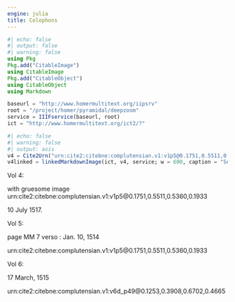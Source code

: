 ```yaml
---
engine: julia
title: Colophons
---
```



```julia
#| echo: false
#| output: false
#| warning: false
using Pkg
Pkg.add("CitableImage")
using CitableImage
Pkg.add("CitableObject")
using CitableObject
using Markdown

baseurl = "http://www.homermultitext.org/iipsrv"
root = "/project/homer/pyramidal/deepzoom"
service = IIIFservice(baseurl, root)
ict = "http://www.homermultitext.org/ict2/?"
```

```julia
#| echo: false
#| warning: false
#| output: asis
v4 = Cite2Urn("urn:cite2:citebne:complutensian.v1:v1p5@0.1751,0.5511,0.5360,0.1933")
v4linked = linkedMarkdownImage(ict, v4, service; w = 600, caption = "Septuagint")  |> Markdown.parse
```

Vol 4:



with gruesome image urn:cite2:citebne:complutensian.v1:v1p5@0.1751,0.5511,0.5360,0.1933

10 July 1517.

Vol 5:

page MM 7 verso : Jan. 10, 1514


urn:cite2:citebne:complutensian.v1:v1p5@0.1751,0.5511,0.5360,0.1933


Vol 6:

17 March, 1515


urn:cite2:citebne:complutensian.v1:v6d_p49@0.1253,0.3908,0.6702,0.4665